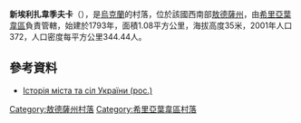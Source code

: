 {{expand|time=2016-09-03T01:27:20+00:00}}
{{coord|47|9|9|N|30|24|6|E|scale:30000|display=title}}

'''新埃利扎韋季夫卡'''（{{lang-uk|Новоєлизаветівка}}），是[[烏克蘭|烏克蘭]]的村落，位於該國西南部[[敖德薩州|敖德薩州]]，由[[希里亞葉韋區|希里亞葉韋區]]負責管轄，始建於1793年，面積1.08平方公里，海拔高度35米，2001年人口372，人口密度每平方公里344.44人。

==參考資料==
* [http://www.igsu.org.ua/Odesskaja.obl/SZirjaevskij.rajon/Novoelizavetovka.html Історія міста та сіл України (рос.)]{{dead link|date=2018年3月 |bot=InternetArchiveBot |fix-attempted=yes }}

{{DEFAULTSORT:Новоєлизаветівка}}
[[Category:敖德薩州村落|Category:敖德薩州村落]]
[[Category:希里亞葉韋區村落|Category:希里亞葉韋區村落]]


{{Odessa-geo-stub}}